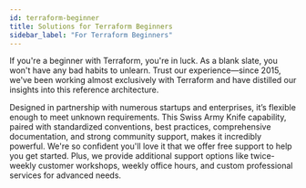 ```yaml
---
id: terraform-beginner
title: Solutions for Terraform Beginners
sidebar_label: "For Terraform Beginners"
---
```


If you're a beginner with Terraform, you're in luck. As a blank slate, you won't have any bad habits to unlearn. Trust our experience—since 2015, we've been working almost exclusively with Terraform and have distilled our insights into this reference architecture.

Designed in partnership with numerous startups and enterprises, it’s flexible enough to meet unknown requirements. This Swiss Army Knife capability, paired with standardized conventions, best practices, comprehensive documentation, and strong community support, makes it incredibly powerful. We're so confident you'll love it that we offer free support to help you get started. Plus, we provide additional support options like twice-weekly customer workshops, weekly office hours, and custom professional services for advanced needs.
